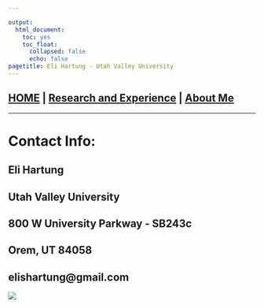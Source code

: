 ```yaml
---

output:
  html_document:
    toc: yes
    toc_float:
      collapsed: false
      echo: false 
pagetitle: Eli Hartung - Utah Valley University
---
```


## [HOME](https://elishartung.github.io/) | [Research and Experience]() | [About Me]() 

___
# Contact Info:
## Eli Hartung
## Utah Valley University
## 800 W University Parkway - SB243c
## Orem, UT 84058
## elishartung@gmail.com


![](./IMG_0423.JPG)
